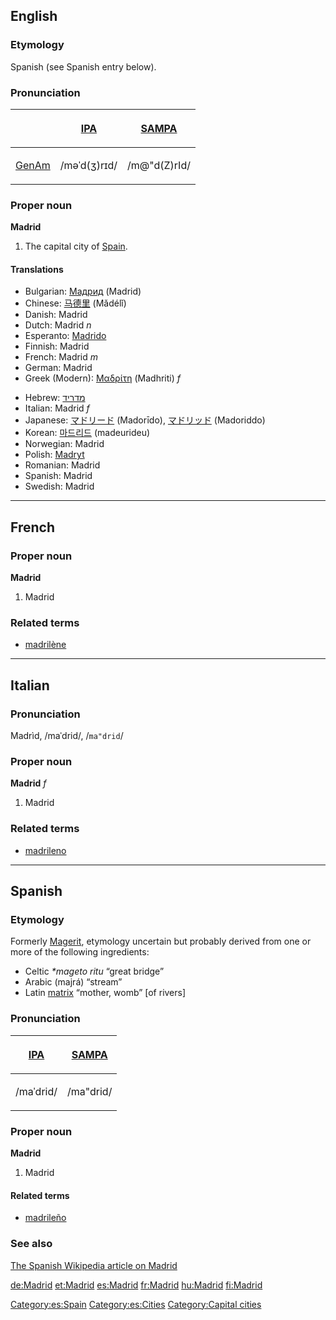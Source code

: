 {{wikipedia}}
==English==

===Etymology===
Spanish (see Spanish entry below).

===Pronunciation===
{| border=1 cellpadding=5
! !! [[w:IPA|IPA]] !! [[w:SAMPA|SAMPA]]
|-
! [[GenAm]]
| /məˈd(ʒ)rɪd/ || /m@"d(Z)rId/
|}

===Proper noun===
'''Madrid'''
#The capital city of [[Spain]].

====Translations====
{{top}}
*Bulgarian: [[Мадрид]] (Madrid)
*Chinese: [[马德里]] (Mǎdélǐ)
*Danish: Madrid
*Dutch: Madrid ''n''
*Esperanto: [[Madrido]]
*Finnish: Madrid
*French: Madrid ''m''
*German: Madrid
*Greek (Modern): [[Μαδρίτη]] (Madhriti) ''f''
{{mid}}
*Hebrew: [[מדריד]] 
*Italian: Madrid ''f''
*Japanese: [[マドリード]] (Madorīdo), [[マドリッド]] (Madoriddo)
*Korean: [[마드리드]] (madeurideu)
*Norwegian: Madrid
*Polish: [[Madryt]]
*Romanian: Madrid
*Spanish: Madrid
*Swedish: Madrid
{{bottom}}

----
==French==

===Proper noun===
'''Madrid'''
# Madrid

===Related terms===
*[[madrilène]]

----
==Italian==

===Pronunciation===
Madrìd, /maˈdrid/, /<tt>ma"drid</tt>/

===Proper noun===
'''Madrid''' ''f''
# Madrid

===Related terms===
*[[madrileno]]

----
==Spanish==
[[Category:es:Spain]]
[[Category:es:Cities]]
===Etymology===
Formerly [[Magerit]], etymology uncertain but probably derived from one or more of the following ingredients:
*Celtic ''*mageto ritu'' “great bridge”
*Arabic {{ARchar|[[مجرى]]}} (majrá) “stream”
*Latin [[matrix]] “mother, womb” [of rivers]

===Pronunciation===
{| border=1 cellpadding=5
! [[w:IPA|IPA]] !! [[w:SAMPA|SAMPA]]
|-
| /maˈdrid/ || /ma"drid/
|}

===Proper noun===
'''Madrid'''

# Madrid

====Related terms====
*[[madrileño]]

===See also===
[[w:es:Madrid|The Spanish Wikipedia article on Madrid]]

[[Category:Capital cities]]

[[de:Madrid]]
[[et:Madrid]]
[[es:Madrid]]
[[fr:Madrid]]
[[hu:Madrid]]
[[fi:Madrid]]
